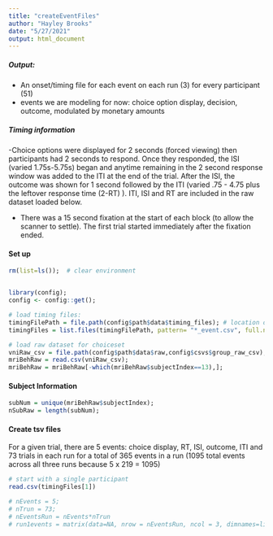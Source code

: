 ```yaml
---
title: "createEventFiles"
author: "Hayley Brooks"
date: "5/27/2021"
output: html_document
---
```

##### Output:
  - An onset/timing file for each event on each run (3) for every participant (51)
  - events we are modeling for now: choice option display, decision, outcome, modulated by monetary amounts

##### Timing information
-Choice options were displayed for 2 seconds (forced viewing) then participants had 2 seconds to respond. Once they responded, the ISI (varied 1.75s-5.75s) began and anytime remaining in the 2 second response window was added to the ITI at the end of the trial. After the ISI, the outcome was shown for 1 second followed by the ITI (varied .75 - 4.75 plus the leftover response time (2-RT) ). ITI, ISI and RT are included in the raw dataset loaded below.

- There was a 15 second fixation at the start of each block (to allow the scanner to settle). The first trial started immediately after the fixation ended.


#### Set up
```r
rm(list=ls());  # clear environment


library(config);
config <- config::get();

# load timing files:
timingFilePath = file.path(config$path$data$timing_files); # location of event files for each participant and each run
timingFiles = list.files(timingFilePath, pattern= "*_event.csv", full.names = T); # store files from directory that we will need

# load raw dataset for choiceset
vniRaw_csv = file.path(config$path$data$raw,config$csvs$group_raw_csv);
mriBehRaw = read.csv(vniRaw_csv);
mriBehRaw = mriBehRaw[-which(mriBehRaw$subjectIndex==13),];

```

#### Subject Information
```r
subNum = unique(mriBehRaw$subjectIndex);
nSubRaw = length(subNum);

```

#### Create tsv files
For a given trial, there are 5 events: choice display, RT, ISI, outcome, ITI and 73 trials in each run for a total of 365 events in a run (1095 total events across all three runs because 5 x 219 = 1095)
```r

# start with a single participant
read.csv(timingFiles[1])

# nEvents = 5;
# nTrun = 73;
# nEventsRun = nEvents*nTrun
# run1events = matrix(data=NA, nrow = nEventsRun, ncol = 3, dimnames=list(c(NULL), c("event","onset","duration")));

```



